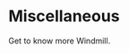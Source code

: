 
# Miscellaneous

Get to know more Windmill.

<div class="grid grid-cols-2 gap-6 mb-4">
	<DocCard
		title="Architecture"
		description="Schematic architecture of Windmill."
		href="/docs/misc/architecture"
	/>
	<DocCard
		title="Benchmarks"
		description="Windmill has about the same performance as AWS Lambda for heavier workloads, slower on cold starts for medium compute."
		href="/docs/misc/benchmarks"
	/>
	<DocCard
		title="Changelog"
		description="You can find the changelog for Windmill on GitHub."
		href="/docs/misc/changelog"
	/>
	<DocCard
		title="Contributor Guide"
		description="Contribute to our codebase, Windmill Hub or our Discord."
		href="/docs/misc/contributing"
	/>
	<DocCard
		title="Getting Help"
		description="Facing issues with Windmill? Swift solutions are available and reporting the problem is a valuable contribution!"
		href="/docs/misc/getting_help"
	/>
	<DocCard
		title="Guides"
		description="Learn how to use Windmill concepts."
		href="/docs/misc/guides"
	/>
	<DocCard
		title="How to setup OAuth"
		description="The oauth.json needs to be mounted from your windmill server instances."
		href="/docs/misc/setup_oauth"
	/>
	<DocCard
		title="Note of Intent"
		description="Windmill bridges the gap between no-code/low-code services and traditional programming."
		href="/docs/misc/note_of_intent"
	/>
	<DocCard
		title="Share on Windmill Hub"
		description="Windmill Hub is the community website of Windmill."
		href="/docs/misc/share_on_hub"
	/>
	<DocCard
		title="Windmill Compared to Peers"
		description="Our subjective impression on other players you might come across."
		href="/docs/misc/windmill_compared_to_peers"
	/>
</div>
